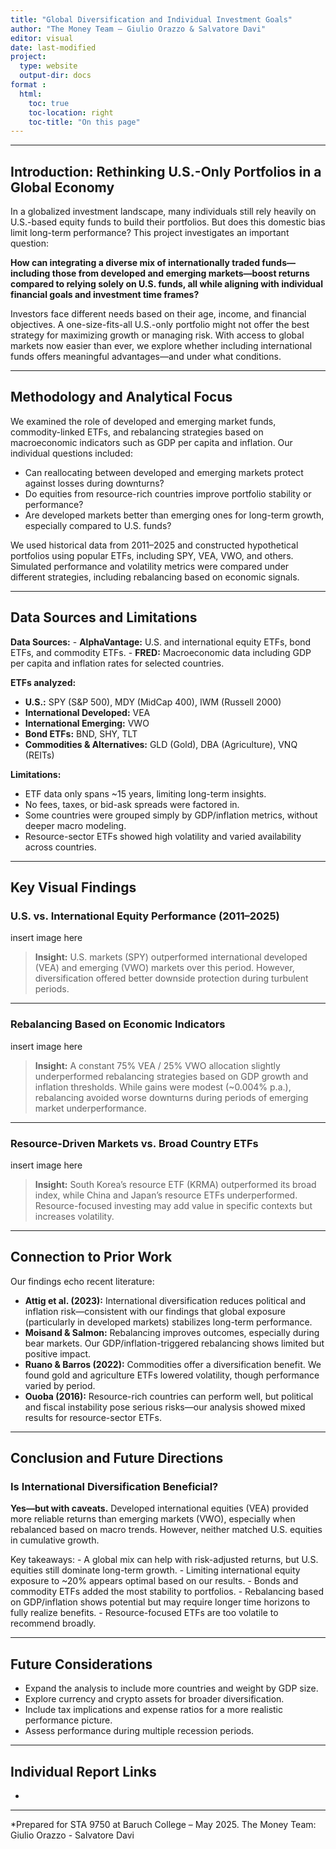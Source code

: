 ---
title: "Global Diversification and Individual Investment Goals"
author: "The Money Team — Giulio Orazzo & Salvatore Davi"
editor: visual
date: last-modified
project:
  type: website
  output-dir: docs
format :
  html:
    toc: true
    toc-location: right
    toc-title: "On this page"
---


---

## Introduction: Rethinking U.S.-Only Portfolios in a Global Economy

In a globalized investment landscape, many individuals still rely heavily on U.S.-based equity funds to build their portfolios. But does this domestic bias limit long-term performance? This project investigates an important question:

**How can integrating a diverse mix of internationally traded funds—including those from developed and emerging markets—boost returns compared to relying solely on U.S. funds, all while aligning with individual financial goals and investment time frames?**

Investors face different needs based on their age, income, and financial objectives. A one-size-fits-all U.S.-only portfolio might not offer the best strategy for maximizing growth or managing risk. With access to global markets now easier than ever, we explore whether including international funds offers meaningful advantages—and under what conditions.

---

## Methodology and Analytical Focus

We examined the role of developed and emerging market funds, commodity-linked ETFs, and rebalancing strategies based on macroeconomic indicators such as GDP per capita and inflation. Our individual questions included:

- Can reallocating between developed and emerging markets protect against losses during downturns?  
- Do equities from resource-rich countries improve portfolio stability or performance?
- Are developed markets better than emerging ones for long-term growth, especially compared to U.S. funds?

We used historical data from 2011–2025 and constructed hypothetical portfolios using popular ETFs, including SPY, VEA, VWO, and others. Simulated performance and volatility metrics were compared under different strategies, including rebalancing based on economic signals.

---

## Data Sources and Limitations

**Data Sources:**
- **AlphaVantage:** U.S. and international equity ETFs, bond ETFs, and commodity ETFs.
- **FRED:** Macroeconomic data including GDP per capita and inflation rates for selected countries.

**ETFs analyzed:**

- **U.S.:** SPY (S&P 500), MDY (MidCap 400), IWM (Russell 2000)
- **International Developed:** VEA
- **International Emerging:** VWO
- **Bond ETFs:** BND, SHY, TLT
- **Commodities & Alternatives:** GLD (Gold), DBA (Agriculture), VNQ (REITs)

**Limitations:**

- ETF data only spans ~15 years, limiting long-term insights.
- No fees, taxes, or bid-ask spreads were factored in.
- Some countries were grouped simply by GDP/inflation metrics, without deeper macro modeling.
- Resource-sector ETFs showed high volatility and varied availability across countries.

---

## Key Visual Findings

### U.S. vs. International Equity Performance (2011–2025)

insert image here 

> **Insight:** U.S. markets (SPY) outperformed international developed (VEA) and emerging (VWO) markets over this period. However, diversification offered better downside protection during turbulent periods.

---

### Rebalancing Based on Economic Indicators

insert image here 

> **Insight:** A constant 75% VEA / 25% VWO allocation slightly underperformed rebalancing strategies based on GDP growth and inflation thresholds. While gains were modest (~0.004% p.a.), rebalancing avoided worse downturns during periods of emerging market underperformance.

---

### Resource-Driven Markets vs. Broad Country ETFs

insert image here 

> **Insight:** South Korea's resource ETF (KRMA) outperformed its broad index, while China and Japan’s resource ETFs underperformed. Resource-focused investing may add value in specific contexts but increases volatility.

---

## Connection to Prior Work

Our findings echo recent literature:

- **Attig et al. (2023):** International diversification reduces political and inflation risk—consistent with our findings that global exposure (particularly in developed markets) stabilizes long-term performance.
- **Moisand & Salmon:** Rebalancing improves outcomes, especially during bear markets. Our GDP/inflation-triggered rebalancing shows limited but positive impact.
- **Ruano & Barros (2022):** Commodities offer a diversification benefit. We found gold and agriculture ETFs lowered volatility, though performance varied by period.
- **Ouoba (2016):** Resource-rich countries can perform well, but political and fiscal instability pose serious risks—our analysis showed mixed results for resource-sector ETFs.

---

## Conclusion and Future Directions

### Is International Diversification Beneficial?

**Yes—but with caveats.** Developed international equities (VEA) provided more reliable returns than emerging markets (VWO), especially when rebalanced based on macro trends. However, neither matched U.S. equities in cumulative growth.

Key takeaways:
- A global mix can help with risk-adjusted returns, but U.S. equities still dominate long-term growth.
- Limiting international equity exposure to ~20% appears optimal based on our results.
- Bonds and commodity ETFs added the most stability to portfolios.
- Rebalancing based on GDP/inflation shows potential but may require longer time horizons to fully realize benefits.
- Resource-focused ETFs are too volatile to recommend broadly.

---

## Future Considerations

- Expand the analysis to include more countries and weight by GDP size.
- Explore currency and crypto assets for broader diversification.
- Include tax implications and expense ratios for a more realistic performance picture.
- Assess performance during multiple recession periods.

---

## Individual Report Links

- 

---

*Prepared for STA 9750 at Baruch College – May 2025. The Money Team: Giulio Orazzo - Salvatore Davi
